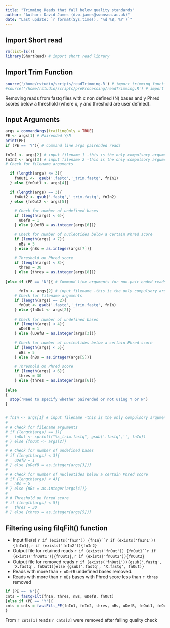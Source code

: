 ```yaml
---
title: "Trimming Reads that fall below quality standards" 
author: "Author: David James (d.w.james@swansea.ac.uk)" 
date: "Last update: `r format(Sys.time(), '%d %B, %Y')`"
---
```

## Import Short read
```r
rm(list=ls())
library(ShortRead) # import short read library
```

## Import Trim Function
``` r
source('/home/rstudio/scripts/readTrimming.R') # import trimming functions
#source('/home/rstudio/scripts/preProcessing/readTrimming.R') # import trimming functions

```

Removing reads from fastq files with x non defined (N) bases and y Phred scores below a threshold (where x, y and threshold are user defined).

## Input Arguments

```r
args = commandArgs(trailingOnly = TRUE)
PE <- args[1] # Pairended Y/N
print(PE)
if (PE == 'Y'){ # command line args pairended reads
  
fnIn1 <- args[2] # input filename 1 -this is the only compulsory argument
fnIn2 <- args[3] # input filename 2 -this is the only compulsory argument
# Check for filename arguments

  if (length(args) <= 3){
    fnOut1 <-  gsub('.fastq','_trim.fastq', fnIn1)
  } else {fnOut1 <- args[4]}
  
  if (length(args) == 3){
    fnOut2 <- gsub('.fastq','_trim.fastq', fnIn2)
  } else {fnOut2 <- args[5]}

    # Check for number of undefined bases
    if (length(args) < 6){
      uDefB = 1
    } else {uDefB = as.integer(args[6])}
    
    # Check for number of nucleotides below a certain Phred score
    if (length(args) < 7){
      nBs = 5
    } else {nBs = as.integer(args[7])}
    
    # Threshold on Phred score
    if (length(args) < 8){
      thres = 30
    } else {thres = as.integer(args[8])}
  
}else if (PE == 'N'){ # Command line arguments for non-pair ended reads
  
      fnIn <- args[2] # input filename -this is the only compulsory argument
    # Check for filename arguments
    if (length(args) == 2){
      fnOut <- gsub('.fastq','_trim.fastq', fnIn)
    } else {fnOut <- args[2]}
    
    # Check for number of undefined bases
    if (length(args) < 4){
      uDefB = 1
    } else {uDefB = as.integer(args[3])}
    
    # Check for number of nucleotides below a certain Phred score
    if (length(args) < 5){
      nBs = 5
    } else {nBs = as.integer(args[5])}
    
    # Threshold on Phred score
    if (length(args) < 6){
      thres = 30
    } else {thres = as.integer(args[6])}
  
}else
{
  stop('Need to specify whether pairended or not using Y or N')
}


# fnIn <- args[1] # input filename -this is the only compulsory argument
# 
# # Check for filename arguments
# if (length(args) == 1){
#   fnOut <- sprintf("%s_trim.fastq", gsub('.fastq','', fnIn))
# } else {fnOut <- args[2]}
# 
# # Check for number of undefined bases
# if (length(args) < 3){
#   uDefB = 1
# } else {uDefB = as.integer(args[3])}
# 
# # Check for number of nucleotides below a certain Phred score
# if (length(args) < 4){
#   nBs = 5
# } else {nBs = as.integer(args[4])}
# 
# # Threshold on Phred score
# if (length(args) < 5){
#   thres = 30
# } else {thres = as.integer(args[5])}

```
## Filtering using filqFilt() function
* Input file(s) `r if (exists('fnIn')) {fnIn}``r if (exists('fnIn1')){fnIn1}`, `r if (exists('fnIn2')){fnIn2}`
* Output file for retained reads `r if (exists('fnOut')) {fnOut}``r if (exists('fnOut1')){fnOut1}`, `r if (exists('fnOut2')){fnOut2}`
* Output file for removed reads `r if (exists('fnOut1')){gsub('.fastq', 'X.fastq', fnOut1)}else {gsub('.fastq', 'X.fastq', fnOut)} `
* Reads with more than `r uDefB` undefined bases removed.
* Reads with more than `r nBs` bases with Phred score less than `r thres` removed

```r
if (PE == 'N'){
cnts = fastqFilt(fnIn, thres, nBs, uDefB, fnOut)
}else if (PE == 'Y'){
cnts = cnts = fastFilt_PE(fnIn1, fnIn2, thres, nBs, uDefB, fnOut1, fnOut2)
}
```
From `r cnts[1]` reads `r cnts[3]` were removed after failing quality check

